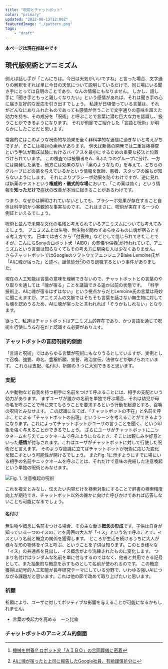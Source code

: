 ```yaml
---
title: "呪術とチャットボット"
color: "primary"
updated: "2022-08-13T12:00Z"
featuredImage: "./pattern.png"
tags: 
    - "draft"
---
```


 **本ページは現在推敲中です**

## 現代版呪術とアニミズム

例えば話し手が「こんにちは。今日は天気がいいですね」と言った場合、文字通りの解釈をすれば単に今日の天気について説明しているだけで、同じ場にいる聞き手にとっては自明のことであり、なんの情報にもなりません。
しかし、話し手に「聞き手ともっと親しくなりたい」という感情があれば、それは聞き手の心に届き友好的な反応を引き出すでしょう。
私達が日頃使っている言葉は、それがどんなにありふれたものであっても感情が伴うことで文字通りの意味を超えた効力を持ち、その成分を「呪術」と呼ぶことで言葉に潜む巨大な力を認識し、扱うことができるようになります。
それが前節でご紹介した「言語と呪術」が明らかにしたことだと思います。  
  
常識的にはこのような呪術的な効果を全く非科学的な迷信に過ぎないと考えがちですが、そこには検討の余地があります。
例えば新薬の開発では二重盲検検査という手法が臨床試験におけるバイアスを最小にするための重要な技法と位置づけられています。
この検査では被験者をA、Bふたつのグループに分け、一方には開発した薬を、他方には効果のない「薬のようなもの」を与えて、どちらのグループにどの薬を与えているかという情報を医師、患者、スタッフの誰もが知らないようにします。
それによりプラシーボ効果を防ぐわけですが、逆に見れば新薬のテストという**権威的・儀式的な場**において、「この薬は効く」という情報を**知っただけで**症状の改善が本当に起きることがあるわけです。 
 
つまり、なぜかは解明されていないとしても、プラシーボ効果が存在すること自体は科学的かつ客観的な事実なのです。
これはまさに、呪術が実在する一つの例証といえるでしょう。
 
呪術と並んで未開な文化の名残と考えられているアニミズムについても考えてみましょう。 
アニミズムとは生物、無生物を問わずあらゆるものに魂が宿るとする考え方です。
日本では古くから「付喪神」などとして信じられてきたことですが、こんにちSonyのロボット犬「AIBO」の葬儀や供養[^2]が行われていて、アニミズムという言葉は知らなくてもその考え方に馴染む人は少なくありません。
さらチャットボットではGoogleのソフトウェアエンジニアBlake Lemoine氏が「AIに魂が宿った」と述べ、謹慎処分[^3]ののち退職するという事件がありました。

[^2]: [機械を供養!? ロボット犬「ＡＩＢＯ」の合同葬儀に密着](https://friday.kodansha.co.jp/article/71955)  
[^3]: [AIに魂が宿ったと上司に報告したGoogle社員、有給謹慎処分に](https://www.gizmodo.jp/2022/06/lamda-has-come-to-life.html)

現在の人工知能は言葉の意味を理解できないので、チャットボットとの言葉のやり取りを通しては「魂が宿る」ことを議論できる遥か以前の状態です。
「科学技術上、AIに魂が宿るはずはない」という視点からだとLemoine氏の言葉は奇妙に聞こえますが、アニミズムの文脈ではそもそも言葉を話さない無生物に対しても魂を認めうるため、AIに魂が宿ったと言われれば「そうかもしれない」となります。

従って、私達はチャットボットはアニミズム的存在であり、かつ言語を通じて呪術を行使しうる存在だと認識する必要があります。


### チャットボットの言語呪術的側面

「言語と呪術」ではあらゆる言葉が呪術にもなりうるとしていますが、実例として召喚、強要、命名、豊穣祈願、宣誓、政治宣伝、法律などが挙げられています。
これらは支配、名付け、祈願の３つに大別できると思います。

### 支配

人や動物など自我を持つ相手に名前をつけて呼ぶることには、相手の支配という効力があります。
まずユーザが誰かの名前を単独で呼ぶ場合、それは幼児が母の名を呼ぶことで母に来てもらうことを要求するという行動を起源とする、召喚の呪術とみなせます。
この認識に立てば、「チャットボットの不在」と名前を呼ぶことによる「チャットボットの出現」というシーンを考えることができるようになります。これによってチャットボットがユーザの言うことを聞く、という印象を強く与えることができるでしょう。
さらにユーザがチャットボットにニックネームを与えてニックネームで呼ぶようになるとき、そこには親しみや好意といった**感情**が付与されます。これはユーザがチャットボットに対して行使した呪術だと言えます。
そのような認識に立てばチャットボットが呪術に応じた変化を起こすという可能性が開けるでしょう。
またFig. 1に示すようにすでに場にいる相手の名前やニックネームを呼ぶことは、それだけで意味の完結した注意喚起という単独の呪術とみなせます。
 
![Fig. 1. 注意喚起の呪術](./triangle.png)
 
これを複文とみなし、伝えたい内容だけを検索対象にすることで辞書の検索精度向上が期待でき、チャットボット以外の誰かに向けた呼びかけであれば応答しないことも可能になるでしょう。

#### 名付け

無生物や概念に名前をつける場合、その主な働き**概念の形成**です。子供は自身が知っている一つのイスのことを周囲の大人が「イス」という名で呼ぶことで、イスという名前と概念の関係を獲得します。
ところが生活を続けるうちに大人が様々な形の物体をイスと呼ぶ、ということを子供は知ります。このとき様々な「イス」の共通点を見出し、イス概念がより洗練されたものに変化します。
つまり名付けはランダムな名前を単に付与するのではなく、他者と共用できる記号として、また抽象的な概念を示すものとして名前が使われるのです。
この概念獲得は記号的人工知能が長年研究テーマにしている分野で、いわゆる強いAIにつながる課題だと思います。これは他の節で改めて取り上げたいと思います。

### 祈願

祈願により、ユーザに対してポジティブな影響を与えることが可能になるかもしれません。

* 言葉の喚起力を高める　ー＞比喩


### チャットボットのアニミズム的側面


